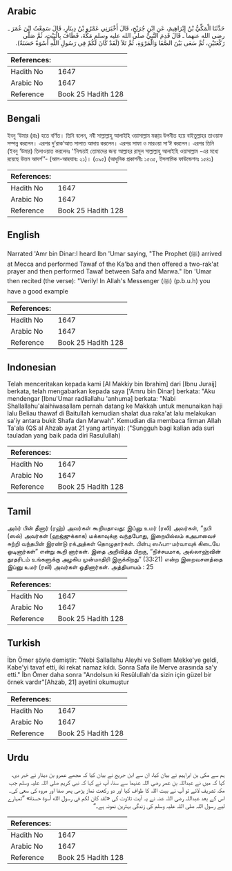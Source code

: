 ## Arabic


<div dir="rtl" lang="ar" style={{fontSize:'larger',backgroundColor:'#f8f9fa',padding:20}}>
حَدَّثَنَا الْمَكِّيُّ بْنُ إِبْرَاهِيمَ، عَنِ ابْنِ جُرَيْجٍ، قَالَ أَخْبَرَنِي عَمْرُو بْنُ دِينَارٍ، قَالَ سَمِعْتُ ابْنَ عُمَرَ ـ رضى الله عنهما ـ قَالَ قَدِمَ النَّبِيُّ صلى الله عليه وسلم مَكَّةَ، فَطَافَ بِالْبَيْتِ، ثُمَّ صَلَّى رَكْعَتَيْنِ، ثُمَّ سَعَى بَيْنَ الصَّفَا وَالْمَرْوَةِ، ثُمَّ تَلاَ ‏(‏لَقَدْ كَانَ لَكُمْ فِي رَسُولِ اللَّهِ أُسْوَةٌ حَسَنَةٌ‏)‏‏.‏
</div>
<div style={{backgroundColor:'#f8f9fa',padding:20, marginBottom: 10}}><table> <thead> <tr> <th>References:</th> <th></th> </tr> </thead> <tbody><tr><td>Hadith No</td><td>1647</td></tr><tr><td>Arabic No</td><td>1647</td></tr><tr><td>Reference</td><td>Book 25 Hadith 128</td></tr></tbody></table></div>

## Bengali


<div dir="ltr" lang="bn" style={{fontSize:'larger',backgroundColor:'#f8f9fa',padding:20}}>
ইবনু ‘উমার (রাঃ) হতে বর্ণিত। তিনি বলেন, নবী সাল্লাল্লাহু আলাইহি ওয়াসাল্লাম মক্কা্য় উপনীত হয়ে বাইতুল্লাহর তাওয়াফ সম্পন্ন করলেন। এরপর দু’রাক‘আত সালাত আদায় করলেন। এরপর সাফা ও মারওয়া সা‘ঈ করলেন। এরপর তিনি (ইবনু ‘উমার) তিলাওয়াত করলেনঃ ‘‘নিশ্চয়ই তোমাদের জন্য আল্লাহর রাসূল সাল্লাল্লাহু আলাইহি ওয়াসাল্লাম -এর মধ্যে রয়েছে উত্তম আদর্শ’’- (আল-আহযাবঃ ২১)। (৩৯৫) (আধুনিক প্রকাশনীঃ ১৫৩৫, ইসলামিক ফাউন্ডেশনঃ ১৫৪১)
</div>
<div style={{backgroundColor:'#f8f9fa',padding:20, marginBottom: 10}}><table> <thead> <tr> <th>References:</th> <th></th> </tr> </thead> <tbody><tr><td>Hadith No</td><td>1647</td></tr><tr><td>Arabic No</td><td>1647</td></tr><tr><td>Reference</td><td>Book 25 Hadith 128</td></tr></tbody></table></div>

## English


<div dir="ltr" lang="en" style={{fontSize:'larger',backgroundColor:'#f8f9fa',padding:20}}>
Narrated 'Amr bin Dinar:I heard Ibn 'Umar saying, "The Prophet (ﷺ) arrived at Mecca and performed Tawaf of the Ka'ba and then offered a two-rak'at prayer and then performed Tawaf between Safa and Marwa." Ibn 'Umar then recited (the verse): "Verily! In Allah's Messenger (ﷺ) (p.b.u.h) you have a good example
</div>
<div style={{backgroundColor:'#f8f9fa',padding:20, marginBottom: 10}}><table> <thead> <tr> <th>References:</th> <th></th> </tr> </thead> <tbody><tr><td>Hadith No</td><td>1647</td></tr><tr><td>Arabic No</td><td>1647</td></tr><tr><td>Reference</td><td>Book 25 Hadith 128</td></tr></tbody></table></div>

## Indonesian


<div dir="ltr" lang="id" style={{fontSize:'larger',backgroundColor:'#f8f9fa',padding:20}}>
Telah menceritakan kepada kami [Al Makkiy bin Ibrahim] dari [Ibnu Juraij] berkata, telah mengabarkan kepada saya ['Amru bin Dinar] berkata: "Aku mendengar [Ibnu'Umar radliallahu 'anhuma] berkata: "Nabi Shallallahu'alaihiwasallam pernah datang ke Makkah untuk menunaikan haji lalu Beliau thawaf di Baitullah kemudian shalat dua raka'at lalu melakukan sa'iy antara bukit Shafa dan Marwah". Kemudian dia membaca firman Allah Ta'ala (QS al Ahzab ayat 21 yang artinya): ("Sungguh bagi kalian ada suri tauladan yang baik pada diri Rasulullah)
</div>
<div style={{backgroundColor:'#f8f9fa',padding:20, marginBottom: 10}}><table> <thead> <tr> <th>References:</th> <th></th> </tr> </thead> <tbody><tr><td>Hadith No</td><td>1647</td></tr><tr><td>Arabic No</td><td>1647</td></tr><tr><td>Reference</td><td>Book 25 Hadith 128</td></tr></tbody></table></div>

## Tamil


<div dir="ltr" lang="ta" style={{fontSize:'larger',backgroundColor:'#f8f9fa',padding:20}}>
அம்ர் பின் தீனார் (ரஹ்) அவர்கள் கூறியதாவது: இப்னு உமர் (ரலி) அவர்கள், “நபி (ஸல்) அவர்கள் (ஹஜ்ஜுக்காக) மக்காவுக்கு வந்தபோது, இறையில்லம் கஅபாவைச் சுற்றி வந்தபின் இரண்டு ரக்அத்கள் தொழுதார்கள். பின்பு ஸஃபா-மர்வாவுக் கிடையே ஓடினார்கள்” என்று கூறி னார்கள். இதை அறிவித்த பிறகு, “நிச்சயமாக, அல்லாஹ்வின் தூதரிடம் உங்களுக்கு அழகிய முன்மாதிரி இருக்கிறது” (33:21) என்ற இறைவசனத்தை இப்னு உமர் (ரலி) அவர்கள் ஓதினார்கள். அத்தியாயம் : 25
</div>
<div style={{backgroundColor:'#f8f9fa',padding:20, marginBottom: 10}}><table> <thead> <tr> <th>References:</th> <th></th> </tr> </thead> <tbody><tr><td>Hadith No</td><td>1647</td></tr><tr><td>Arabic No</td><td>1647</td></tr><tr><td>Reference</td><td>Book 25 Hadith 128</td></tr></tbody></table></div>

## Turkish


<div dir="ltr" lang="tr" style={{fontSize:'larger',backgroundColor:'#f8f9fa',padding:20}}>
İbn Ömer şöyle demiştir: "Nebi Sallallahu Aleyhi ve Sellem Mekke'ye geldi, Kabe'yi tavaf etti, iki rekat namaz kıldı. Sonra Safa ile Merve arasında sa'y etti." İbn Ömer daha sonra "Andolsun ki Resûlullah'da sizin için güzel bir örnek vardır"[Ahzab, 21] ayetini okumuştur
</div>
<div style={{backgroundColor:'#f8f9fa',padding:20, marginBottom: 10}}><table> <thead> <tr> <th>References:</th> <th></th> </tr> </thead> <tbody><tr><td>Hadith No</td><td>1647</td></tr><tr><td>Arabic No</td><td>1647</td></tr><tr><td>Reference</td><td>Book 25 Hadith 128</td></tr></tbody></table></div>

## Urdu


<div dir="rtl" lang="ur" style={{fontSize:'larger',backgroundColor:'#f8f9fa',padding:20}}>
ہم سے مکی بن ابراہیم نے بیان کیا، ان سے ابن جریج نے بیان کیا کہ مجھے عمرو بن دینار نے خبر دی، کہا کہ میں نے عبداللہ بن عمر رضی اللہ عنہما سے سنا، آپ نے کہا کہ نبی کریم صلی اللہ علیہ وسلم جب مکہ تشریف لائے تو آپ نے بیت اللہ کا طواف کیا اور دو رکعت نماز پڑھی پھر صفا اور مروہ کی سعی کی۔ اس کے بعد عبداللہ رضی اللہ عنہ نے یہ آیت تلاوت کی «لقد كان لكم في رسول الله أسوة حسنة‏» ”تمہارے لیے رسول اللہ صلی اللہ علیہ وسلم کی زندگی بہترین نمونہ ہے۔“
</div>
<div style={{backgroundColor:'#f8f9fa',padding:20, marginBottom: 10}}><table> <thead> <tr> <th>References:</th> <th></th> </tr> </thead> <tbody><tr><td>Hadith No</td><td>1647</td></tr><tr><td>Arabic No</td><td>1647</td></tr><tr><td>Reference</td><td>Book 25 Hadith 128</td></tr></tbody></table></div>